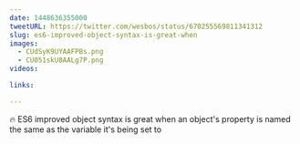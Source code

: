```yaml
---
date: 1448636355000
tweetURL: https://twitter.com/wesbos/status/670255569811341312
slug: es6-improved-object-syntax-is-great-when
images:
  - CUdSyK9UYAAFPBs.png
  - CU051skU8AALg7P.png
videos:

links:

---
```

🔥 ES6 improved object syntax is great when an object's property is named the same as the variable it's being set to
